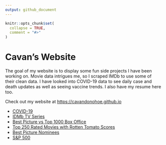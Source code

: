 ```yaml
---
output: github_document
---
```


<!-- README.md is generated from README.Rmd. Please edit that file -->

```r
knitr::opts_chunk$set(
  collapse = TRUE,
  comment = "#>"
)
```
# Cavan's Website

<!-- badges: start -->
<!-- badges: end -->

The goal of my website is to display some fun side projects I have been working on. Movie data intrigues me, so I scraped IMDb to use some of their clean data. I have looked into COVID-19 data to see daily case and death updates as well as seeing vaccine trends. I also have my resume here too.

Check out my website at [https://cavandonohoe.github.io](https://cavandonohoe.github.io)

* [COVID-19](https://cavandonohoe.github.io/covid_cases_nostalgia.html)
* [IDMb TV Series](https://cavandonohoe.github.io/imdb_top_250_tv_series.html)
* [Best Picture vs Top 1000 Box Office](https://cavandonohoe.github.io/best_pic_vs_top_1000.html)
* [Top 250 Rated Movies with Rotten Tomato Scores](https://cavandonohoe.github.io/top_250_imdb_with_rt.html)
* [Best Picture Nominees](https://cavandonohoe.github.io/best_picture_nominees.html)
* [S&P 500](https://cavandonohoe.github.io/best_picture_nominees.html)




